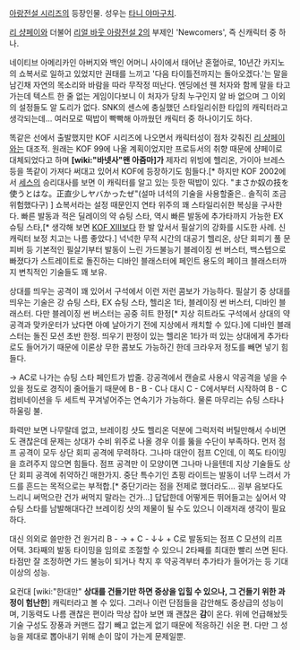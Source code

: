 [[아랑전설 시리즈]]의 등장인물. 성우는 [[타니 야마구치]].

[[리 샹페이]]와 더불어 [[리얼 바웃 아랑전설 2]]의 부제인 'Newcomers', 즉 신캐릭터 중 하나.

네이티브 아메리카인 아버지와 백인 어머니 사이에서 태어난 혼혈아로, 10년간 카지노의 쇼복서로 일하고 있었지만 권태를 느끼고 '다음 타이틀전까지는 돌아오겠다.'는 말을 남긴채 자연의 목소리와 바람을 따라 무작정 떠난다. 엔딩에선 웬 처자와 함께 말을 타고 가는데 텍스트 한 줄 없는 게임이다보니 이 처자가 당최 누구인지 알 바 없으며 그 이외의 설정들도 알 도리가 없다. SNK의 센스에 충실했던 스타일리쉬한 타입의 캐릭터라고 생각되는데... 여러모로 떡밥이 빡빡해 아까웠던 캐릭터 중 하나이기도 하다.

똑같은 선에서 출발했지만 KOF 시리즈에 나오면서 캐릭터성이 점차 갖춰진 [[리 샹페이]]와는 대조적. 원래는 KOF 99에 나올 계획이었지만 프로듀서의 취향 때문에 샹페이로 대체되었다고 하며 '''[wiki:"바넷사"왠 아줌마]가''' 제자리 위빙에 헬리온, 가이아 브레스 등을 똑같이 가져다 써대고 있어서 KOF에 등장하기도 힘들다.[* 하지만 KOF 2002에서 [[세스]]의 승리대사를 보면 이 캐릭터를 알고 있는 듯한 떡밥이 있다. "まさか奴の技を使うとはな。正直少しヤバかったぜ"(설마 녀석의 기술을 사용할줄은.. 솔직히 조금 위험했다구) ]
쇼복서라는 설정 때문인지 연타 위주의 꽤 스타일리쉬한 복싱을 구사한다. 빠른 발동과 적은 딜레이의 약 슈팅 스타, 역시 빠른 발동에 추가타까지 가능한 EX 슈팅 스타,[* 생각해 보면 [[KOF XIII]]보다 한 발 앞서서 필살기의 강화를 시도한 사례. 신캐릭터 보정 치고는 나름 좋았다.] 넉넉한 무적 시간의 대공기 헬리온, 상단 회피기 풀 문 피버 등 기본적인 필살기부터 발동이 느린 가드불능기 블레이징 썬 버스터, 백스텝으로 빠졌다가 스트레이트로 돌진하는 디바인 블래스터에 페인트 용도의 페이크 블래스터까지 변칙적인 기술들도 꽤 보유.

상대를 띄우는 공격이 꽤 있어서 구석에서 이런 저런 콤보가 가능하다. 필살기 중 상대를 띄우는 기술은 강 슈팅 스타, EX 슈팅 스타, 헬리온 1타, 블레이징 썬 버스터, 디바인 블래스터. 다만 블레이징 썬 버스터는 공중 히트 한정[* 지상 히트라도 구석에서 상대의 약공격과 맞카운터가 났다면 아예 날아가기 전에 지상에서 캐치할 수 있다.]에 디바인 블래스터는 돌진 모션 초반 한정. 띄우기 판정이 있는 헬리온 1타가 떠 있는 상대에게 추가타로도 들어가기 때문에 이론상 무한 콤보도 가능하긴 한데 크라우저 정도를 빼면 넣기 힘들다.

→ AC로 나가는 슈팅 스타 페인트가 밥줄. 강공격에서 캔슬로 사용시 약공격을 넣을 수 있을 정도로 경직이 줄어들기 때문에 B - B - C나 대시 C - C에서부터 시작하여 B - C 컴비네이션을 두 세트씩 꾸겨넣어주는 연속기가 가능하다. 물론 마무리는 슈팅 스타나 하울링 불.

화력만 보면 나무랄데 없고, 브레이킹 샷도 헬리온 덕분에 그럭저럭 버틸만해서 수비면도 괜찮은데 문제는 상대가 수비 위주로 나올 경우 이를 뚫을 수단이 부족하다. 먼저 점프 공격이 모두 상단 회피 공격에 무력하다. 그나마 대안이 점프 C인데, 이 쪽도 타이밍을 흐려주지 않으면 힘들다. 점프 공격만 이 모양이면 그나마 나을텐데 지상 기술들도 상단 회피 공격에 취약하긴 매한가지. 중단 특수기인 쵸핑 라이트는 발동이 너무 느려서 가드를 흔드는 목적으로는 부적합.[* 중단기라는 점을 전제로 했더라도... 굉부 음보다도 느리니 써먹으란 건가 써먹지 말라는 건가...] 답답한데 어떻게든 뛰어들고는 싶어서 약 슈팅 스타를 남발해대다간 브레이킹 샷의 제물이 될 수도 있으니 이래저래 생각이 필요하다.

대신 의외로 쓸만한 건 원거리 B - → + C - ↓↓ + C로 발동되는 점프 C 모션의 리프 어택. 3타째의 발동 타이밍을 임의로 조절할 수 있으니 2타째를 최대한 빨리 쓰면 된다. 타점만 잘 조정하면 가드 불능이 되거나 착지 후 약공격부터 추가타가 들어가는 등 기대 이상의 성능. 

요컨대 [wiki:"한대만" '''상대를 건들기만 하면 중상을 입힐 수 있으나, 그 건들기 위한 과정이 험난한'''] 캐릭터라고 볼 수 있다. 그러나 이런 단점들을 감안해도 중상급의 성능이며, 기동력도 나름 괜찮은 편이라 막상 잡아 보면 꽤 괜찮은 '''감'''이 온다. 위에 언급해놨듯 기술 구성도 장풍과 커맨드 잡기 빼고 없는게 없기 때문에 적응하긴 쉬운 편. 다만 그 성능을 제대로 뽑아내기 위해 손이 많이 가는게 문제일뿐.
